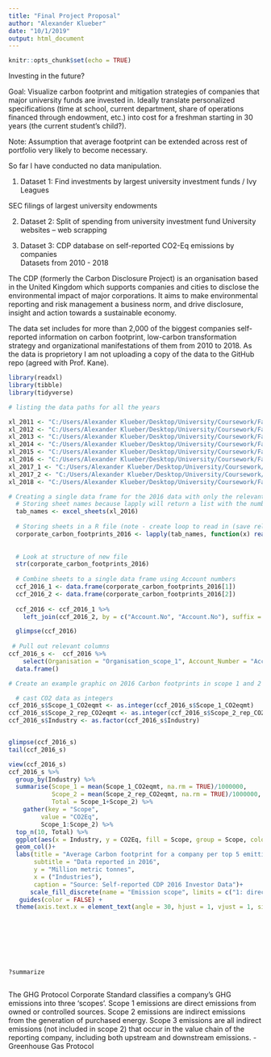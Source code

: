 ```yaml
---
title: "Final Project Proposal"
author: "Alexander Klueber"
date: "10/1/2019"
output: html_document
---
```


```r
knitr::opts_chunk$set(echo = TRUE)
```

Investing in the future? 

Goal: Visualize carbon footprint and mitigation strategies of companies that major university funds are invested in. Ideally translate personalized specifications (time at school, current department, share of operations financed through endowment, etc.) into cost for a freshman starting in 30 years (the current student's child?).

Note: Assumption that average footprint can be extended across rest of portfolio very likely to become necessary.

So far I have conducted no data manipulation.

1. Dataset 1: Find investments by largest university investment funds / Ivy Leagues

SEC filings of largest university endowments

2. Dataset 2: Split of spending from university investment fund
University websites – web scrapping

3. Dataset 3: CDP database on self-reported CO2-Eq emissions by companies  
Datasets from 2010 - 2018	

The CDP (formerly the Carbon Disclosure Project) is an organisation based in the United Kingdom which supports companies and cities to disclose the environmental impact of major corporations. It aims to make environmental reporting and risk management a business norm, and drive disclosure, insight and action towards a sustainable economy.

The data set includes for more than 2,000 of the biggest companies self-reported information on carbon footprint, low-carbon transformation strategy and organizational manifestations of them from 2010 to 2018. As the data is proprietory I am not uploading a copy of the data to the GitHub repo (agreed with Prof. Kane).

```r
library(readxl)
library(tibble)
library(tidyverse)
```

```r

# listing the data paths for all the years

xl_2011 <- "C:/Users/Alexander Klueber/Desktop/University/Coursework/Fall 2019/GOV 1005 Data/Final project/Final project/Copy of CDP 2011 Climate Change.xlsx"
xl_2012 <- "C:/Users/Alexander Klueber/Desktop/University/Coursework/Fall 2019/GOV 1005 Data/Final project/Final project/Copy of CDP 2012 Climate Change-1.xlsx"
xl_2013 <- "C:/Users/Alexander Klueber/Desktop/University/Coursework/Fall 2019/GOV 1005 Data/Final project/Final project/Copy of CDP 2013 Climate Change.xlsx"
xl_2014 <- "C:/Users/Alexander Klueber/Desktop/University/Coursework/Fall 2019/GOV 1005 Data/Final project/Final project/Copy of CDP 2014 Climate Change.xlsx"
xl_2015 <- "C:/Users/Alexander Klueber/Desktop/University/Coursework/Fall 2019/GOV 1005 Data/Final project/Final project/Copy of CDP 2015 Climate Change-1.xlsx"
xl_2016 <- "C:/Users/Alexander Klueber/Desktop/University/Coursework/Fall 2019/GOV 1005 Data/Final project/Final project/2016_carbon footprint.xlsx"
xl_2017_1 <- "C:/Users/Alexander Klueber/Desktop/University/Coursework/Fall 2019/GOV 1005 Data/Final project/Final project/Copy of Investor CDP 2017_Public Data (with sector Qs)-1.xlsx"
xl_2017_2 <- "C:/Users/Alexander Klueber/Desktop/University/Coursework/Fall 2019/GOV 1005 Data/Final project/Final project/Copy of Investor CDP 2017_Public Data (with sector Qs)-2.xlsx"
xl_2018 <- "C:/Users/Alexander Klueber/Desktop/University/Coursework/Fall 2019/GOV 1005 Data/Final project/Final project/Copy of CDP_1578_SupplyChain_Climate_Public with identifiers_2018.xlsx"

# Creating a single data frame for the 2016 data with only the relevant columns
  # Storing sheet names because lapply will return a list with the number of tabs as length
  tab_names <- excel_sheets(xl_2016)
  
  # Storing sheets in a R file (note - create loop to read in (save relevant Excel files under same name))
  corporate_carbon_footprints_2016 <- lapply(tab_names, function(x) read_excel(path = xl_2016, sheet = x))
  
  
  # Look at structure of new file
  str(corporate_carbon_footprints_2016)
  
  # Combine sheets to a single data frame using Account numbers
  ccf_2016_1 <- data.frame(corporate_carbon_footprints_2016[1])
  ccf_2016_2 <- data.frame(corporate_carbon_footprints_2016[2])
  
  ccf_2016 <- ccf_2016_1 %>%
    left_join(ccf_2016_2, by = c("Account.No", "Account.No"), suffix = c("_scope_1", "_scope_2"))

  glimpse(ccf_2016)
  
 # Pull out relevant columns
ccf_2016_s <-  ccf_2016 %>%
    select(Organisation = "Organisation_scope_1", Account_Number = "Account.No", Country = "Country_scope_1", Industry = "Industry.Group_scope_1", Ticker = "Ticker_scope_1", ISIN = "ISIN_scope_1", Reporting_from = "Reporting.Period..From_scope_1", Reporting_to ="Reporting.Period..To_scope_1", Scope_1_CO2eqmt = "CC8.2..Please.provide.your.gross.global.Scope.1.emissions.figures.in.metric.tonnes.CO2e", Scope_1_verification = "CC8.6..Please.indicate.the.verification.assurance.status.that.applies.to.your.reported.Scope.1.emissions", Scope_2_verification = "CC8.7..Please.indicate.the.verification.assurance.status.that.applies.to.at.least.one.of.your.reported.Scope.2.emissions.figures...U.200B.", Bio_CO2_rel = "CC8.9..Are.carbon.dioxide.emissions.from.biologically.sequestered.carbon.relevant.to.your.organization.", Bio_CO2_CO2eqmt = "CC8.9a..Please.provide.the.emissions.from.biologically.sequestered.carbon.relevant.to.your.organization.in.metric.tonnes.CO2", Scope_2_rep_CO2eqmt = "CC8.3a..Please.provide.your.gross.global.Scope.2.emissions.figures.in.metric.tonnes.CO2e......CC8.3a..Scope.2..location.based.U.200B.", Scope_2_mrkt_CO2eqmt = "CC8.3a..Scope.2..market.based..if.applicable..U.200B.") %>%
  data.frame()

# Create an example graphic on 2016 Carbon footprints in scope 1 and 2 across industries

  # cast CO2 data as integers
ccf_2016_s$Scope_1_CO2eqmt <- as.integer(ccf_2016_s$Scope_1_CO2eqmt)
ccf_2016_s$Scope_2_rep_CO2eqmt <- as.integer(ccf_2016_s$Scope_2_rep_CO2eqmt)
ccf_2016_s$Industry <- as.factor(ccf_2016_s$Industry)


glimpse(ccf_2016_s)
tail(ccf_2016_s)

view(ccf_2016_s)
ccf_2016_s %>%
  group_by(Industry) %>%
  summarise(Scope_1 = mean(Scope_1_CO2eqmt, na.rm = TRUE)/1000000, 
            Scope_2 = mean(Scope_2_rep_CO2eqmt, na.rm = TRUE)/1000000,
            Total = Scope_1+Scope_2) %>%
    gather(key = "Scope", 
         value = "CO2Eq", 
         Scope_1:Scope_2) %>%
  top_n(10, Total) %>%
  ggplot(aes(x = Industry, y = CO2Eq, fill = Scope, group = Scope, color = Scope))+
  geom_col()+
  labs(title = "Average Carbon footprint for a company per top 5 emitting industries split by scope", 
       subtitle = "Data reported in 2016",  
       y = "Million metric tonnes",
       x = ("Industries"),
       caption = "Source: Self-reported CDP 2016 Investor Data")+
      scale_fill_discrete(name = "Emission scope", limits = c("1: direct emissions", "2: indirect emissions through energy")) +
   guides(color = FALSE) +
  theme(axis.text.x = element_text(angle = 30, hjust = 1, vjust = 1, size = 8))
  


  




?summarize



```
The GHG Protocol Corporate Standard classifies a company’s GHG emissions into three ‘scopes’. Scope 1
emissions are direct emissions from owned or controlled sources. Scope 2 emissions are indirect emissions
from the generation of purchased energy. Scope 3 emissions are all indirect emissions (not included in
scope 2) that occur in the value chain of the reporting company, including both upstream and downstream
emissions. - Greenhouse Gas Protocol

